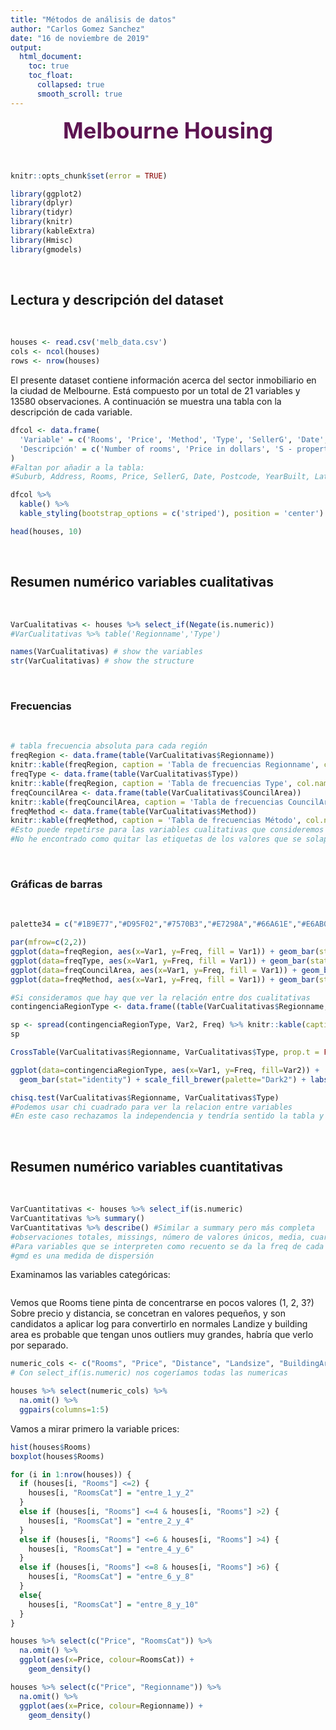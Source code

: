 ```yaml
---
title: "Métodos de análisis de datos"
author: "Carlos Gomez Sanchez"
date: "16 de noviembre de 2019"
output: 
  html_document:
    toc: true
    toc_float:
      collapsed: true
      smooth_scroll: true
---
```


<center style="color: #5d1451;font-size: 250%">
**Melbourne Housing**
</center>
<br>

```r
knitr::opts_chunk$set(error = TRUE)
```


```r
library(ggplot2)
library(dplyr)
library(tidyr)
library(knitr)
library(kableExtra)
library(Hmisc)
library(gmodels)
```
<br>

## Lectura y descripción del dataset

<br>
```r
houses <- read.csv('melb_data.csv')
cols <- ncol(houses)
rows <- nrow(houses)
```

El presente dataset contiene información acerca del sector inmobiliario en la ciudad de Melbourne. Está compuesto por un total de 21 variables y 13580 observaciones.
A continuación se muestra una tabla con la descripción de cada variable.

```r
dfcol <- data.frame(
  'Variable' = c('Rooms', 'Price', 'Method', 'Type', 'SellerG', 'Date', 'Distance', 'Regionname', 'Propertycount', 'Bedroom2', 'Bathroom', 'Car', 'Landsize', 'BuildingArea', 'CouncilArea'),
  'Descripción' = c('Number of rooms', 'Price in dollars', 'S - property sold; SP - property sold prior; PI - property passed in; PN - sold prior not disclosed; SN - sold not disclosed; NB - no bid; VB - vendor bid; W - withdrawn prior to auction; SA - sold after auction; SS - sold after auction price not disclosed. N/A - price or highest bid not available', 'br - bedroom(s); h - house,cottage,villa, semi,terrace; u - unit, duplex; t - townhouse; dev site - development site; o res - other residential', 'Real Estate Agent', ' Date sold', 'Distance from CBD', 'General Region (West, North West, North, North east ...etc)', 'Number of properties that exist in the suburb', 'Scraped of Bedrooms (from different source)', 'Number of Bathrooms', 'Number of carspots', 'Land Size', 'Building Size', 'Governing council for the area')
)
#Faltan por añadir a la tabla:
#Suburb, Address, Rooms, Price, SellerG, Date, Postcode, YearBuilt, Lattitude, Longtitude

dfcol %>%
  kable() %>%
  kable_styling(bootstrap_options = c('striped'), position = 'center')

head(houses, 10)
```
<br>

## Resumen numérico variables cualitativas

<br>
```r
VarCualitativas <- houses %>% select_if(Negate(is.numeric))
#VarCualitativas %>% table('Regionname','Type')

names(VarCualitativas) # show the variables
str(VarCualitativas) # show the structure
```
<br>

### Frecuencias

<br>
```r
# tabla frecuencia absoluta para cada región
freqRegion <- data.frame(table(VarCualitativas$Regionname))
knitr::kable(freqRegion, caption = 'Tabla de frecuencias Regionname', col.names = c('Región', 'Frecuencia'))
freqType <- data.frame(table(VarCualitativas$Type))
knitr::kable(freqRegion, caption = 'Tabla de frecuencias Type', col.names = c('Tipo de casa', 'Frecuencia'))
freqCouncilArea <- data.frame(table(VarCualitativas$CouncilArea))
knitr::kable(freqCouncilArea, caption = 'Tabla de frecuencias CouncilArea', col.names = c('CouncilArea', 'Frecuencia'))
freqMethod <- data.frame(table(VarCualitativas$Method))
knitr::kable(freqMethod, caption = 'Tabla de frecuencias Método', col.names = c('Método', 'Frecuencia'))
#Esto puede repetirse para las variables cualitativas que consideremos
#No he encontrado como quitar las etiquetas de los valores que se solapan
```
<br>

### Gráficas de barras

<br>

```r
palette34 = c("#1B9E77","#D95F02","#7570B3","#E7298A","#66A61E","#E6AB02","#A6761D", "#666666","#1DA632","#9E1B84","#1B849E","#7CD902","#A61E22","#1EA6A2","#8AE729", "#AEB370","#70B397","#E7E529","#29E786","#292BE7","#E7292B","#B3708D","#AFE602", "#02E6AB","#02AFE6","#92A61D","#771B9E","#1DA676","#1D4DA6","#02D95F","#02D9CB","#D9CB02","#B37570","#B39670")
```

```r
par(mfrow=c(2,2))
ggplot(data=freqRegion, aes(x=Var1, y=Freq, fill = Var1)) + geom_bar(stat="identity") + scale_fill_brewer(palette="Dark2") + labs(title="Número de casa por región",x="Región", y = "Frecuencia", fill = NULL) + theme(axis.text.x=element_blank())
ggplot(data=freqType, aes(x=Var1, y=Freq, fill = Var1)) + geom_bar(stat="identity") + scale_fill_brewer(palette="Dark2") + labs(title="Número de casas según el tipo",x="Tipo de casa", y = "Frecuencia", fill=NULL) + theme(axis.text.x=element_blank())
ggplot(data=freqCouncilArea, aes(x=Var1, y=Freq, fill = Var1)) + geom_bar(stat="identity") + scale_fill_manual(values=palette34) +  labs(title="Número de casas por ",x="CouncilArea", y = "Frecuencia", fill=NULL) + theme(axis.text.x=element_blank())
ggplot(data=freqMethod, aes(x=Var1, y=Freq, fill = Var1)) + geom_bar(stat="identity") + scale_fill_brewer(palette="Dark2") + labs(title="Número de casas según método de venta",x="Método de venta", y = "Frecuencia", fill=NULL) + theme(axis.text.x=element_blank())
```

```r
#Si consideramos que hay que ver la relación entre dos cualitativas 
contingenciaRegionType <- data.frame((table(VarCualitativas$Regionname, VarCualitativas$Type)))

sp <- spread(contingenciaRegionType, Var2, Freq) %>% knitr::kable(caption = 'Tabla de contingencia Regionname/Type', col.names = c('Región', 'h', 't', 'u'))
sp

CrossTable(VarCualitativas$Regionname, VarCualitativas$Type, prop.t = FALSE)

ggplot(data=contingenciaRegionType, aes(x=Var1, y=Freq, fill=Var2)) +
  geom_bar(stat="identity") + scale_fill_brewer(palette="Dark2") + labs(title="Tipo de vivienda y se región",x="Región", y = "Frecuencia", fill ="Tipo vivienda") + theme(axis.text.x = element_text(angle=90, hjust=1))

chisq.test(VarCualitativas$Regionname, VarCualitativas$Type)
#Podemos usar chi cuadrado para ver la relacion entre variables
#En este caso rechazamos la independencia y tendría sentido la tabla y el gráfico 
```
<br>

## Resumen numérico variables cuantitativas

<br>
```r
VarCuantitativas <- houses %>% select_if(is.numeric)
VarCuantitativas %>% summary()
VarCuantitativas %>% describe() #Similar a summary pero más completa
#observaciones totales, missings, número de valores únicos, media, cuariles
#Para variables que se interpreten como recuento se da la freq de cada valor
#gmd es una medida de dispersión 
```



Examinamos las variables categóricas:
```r


```
Vemos que Rooms tiene pinta de concentrarse en pocos valores (1, 2, 3?)
Sobre precio y distancia, se concetran en valores pequeños, y son candidatos a aplicar log para convertirlo en normales
Landize y building area es probable que tengan unos outliers muy grandes, habría que verlo por separado.

```r
numeric_cols <- c("Rooms", "Price", "Distance", "Landsize", "BuildingArea", "Regionname")
# Con select_if(is.numeric) nos cogeríamos todas las numericas

houses %>% select(numeric_cols) %>%
  na.omit() %>%
  ggpairs(columns=1:5)
```

Vamos a mirar primero la variable prices:



```r
hist(houses$Rooms)
boxplot(houses$Rooms)
```
```r
for (i in 1:nrow(houses)) {
  if (houses[i, "Rooms"] <=2) {
    houses[i, "RoomsCat"] = "entre_1_y_2"
  }
  else if (houses[i, "Rooms"] <=4 & houses[i, "Rooms"] >2) {
    houses[i, "RoomsCat"] = "entre_2_y_4"
  }
  else if (houses[i, "Rooms"] <=6 & houses[i, "Rooms"] >4) {
    houses[i, "RoomsCat"] = "entre_4_y_6"
  }
  else if (houses[i, "Rooms"] <=8 & houses[i, "Rooms"] >6) {
    houses[i, "RoomsCat"] = "entre_6_y_8"
  }
  else{
    houses[i, "RoomsCat"] = "entre_8_y_10"
  }
}
```

```r
houses %>% select(c("Price", "RoomsCat")) %>%
  na.omit() %>%
  ggplot(aes(x=Price, colour=RoomsCat)) +
    geom_density()
```


```r

houses %>% select(c("Price", "Regionname")) %>%
  na.omit() %>%
  ggplot(aes(x=Price, colour=Regionname)) +
    geom_density()

```